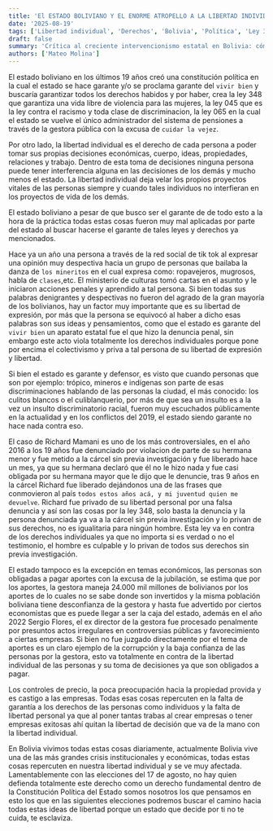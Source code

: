 ```yaml
---
title: 'El ESTADO BOLIVIANO Y EL ENORME ATROPELLO A LA LIBERTAD INDIVIDUAL'
date: '2025-08-19'
tags: ['Libertad individual', 'Derechos', 'Bolivia', 'Política', 'Ley 348']
draft: false
summary: 'Crítica al creciente intervencionismo estatal en Bolivia: cómo leyes y prácticas recientes (incluida la Ley 348 y la gestión de pensiones) afectan la libertad individual, la presunción de inocencia y la autonomía económica.'
authors: ['Mateo Molina']
---
```


El estado boliviano en los últimos 19 años creó una constitución política en la cual el estado se hace garante y/o se proclama garante del `vivir bien` y buscaría garantizar todos los derechos habidos y por haber, crea la ley 348 que garantiza una vida libre de violencia para las mujeres, la ley 045 que es la ley contra el racismo y toda clase de discriminacion, la ley 065 en la cual el estado se vuelve el único administrador del sistema de pensiones a través de la gestora pública con la excusa de `cuidar la vejez`.

Por otro lado, la libertad individual es el derecho de cada persona a poder tomar sus propias decisiones económicas, cuerpo, ideas, propiedades, relaciones y trabajo. Dentro de esta toma de decisiones ninguna persona puede tener interferencia alguna en las decisiones de los demás y mucho menos el estado. La libertad individual deja velar los propios proyectos vitales de las personas siempre y cuando tales individuos no interfieran en los proyectos de vida de los demás.

El estado boliviano a pesar de que busco ser el garante de de todo esto a la hora de la práctica todas estas cosas fueron muy mal aplicadas por parte del estado al buscar hacerse el garante de tales leyes y derechos ya mencionados.

Hace ya un año una persona a través de la red social de tik tok al expresar una opinión muy despectiva hacia un grupo de personas que bailaba la danza de `los mineritos` en el cual expresa como: ropavejeros, mugrosos, habla de `clases`,etc. El ministerio de culturas tomó cartas en el asunto y le iniciaron acciones penales y aprendido a tal persona. Si bien todas sus palabras denigrantes y despectivas no fueron del agrado de la gran mayoría de los bolivianos, hay un factor muy importante que es su libertad de expresión, por más que la persona se equivocó al haber a dicho esas palabras son sus ideas y pensamientos, como que el estado es garante del `vivir bien` un aparato estatal fue el que hizo la denuncia penal, sin embargo este acto viola totalmente los derechos individuales porque pone por encima el colectivismo y priva a tal persona de su libertad de expresión y libertad.

Si bien el estado es garante y defensor, es visto que cuando personas que son por ejemplo: trópico, mineros e indígenas son parte de esas discriminaciones hablando de las personas la ciudad, el más conocido: los culitos blancos o el culiblanquerio, por más de que sea un insulto es a la vez un insulto discriminatorio racial, fueron muy escuchados públicamente en la actualidad y en los conflictos del 2019, el estado siendo garante no hace nada contra eso.

El caso de Richard Mamani es uno de los más controversiales, en el año 2016 a los 19 años fue denunciado por violacion de parte de su hermana menor y fue metido a la cárcel sin previa investigación y fue liberado hace un mes, ya que su hermana declaró que él no le hizo nada y fue casi obligada por su hermana mayor que le dijo que le denuncie, tras 9 años en la cárcel Richard fue liberado dejándonos una de las frases que conmovieron al país `todos estos años acá, y mi juventud quien me devuelve`. Richard fue privado de su libertad personal por una falsa denuncia y así son las cosas por la ley 348, solo basta la denuncia y la persona denunciada ya va a la cárcel sin previa investigación y lo privan de sus derechos, no es igualitaria para ningún hombre. Esta ley va en contra de los derechos individuales ya que no importa si es verdad o no el testimonio, el hombre es culpable y lo privan de todos sus derechos sin previa investigación.

El estado tampoco es la excepción en temas económicos, las personas son obligadas a pagar aportes con la excusa de la jubilación, se estima que por los aportes, la gestora maneja 24.000 mil millones de bolivianos por los aportes de lo cuales no se sabe donde son invertidos y la misma población boliviana tiene desconfianza de la gestora y hasta fue advertido por ciertos economistas que es puede llegar a ser la caja del estado, además en el año 2022 Sergio Flores, el ex director de la gestora fue procesado penalmente por presuntos actos irregulares en controversias públicas y favorecimiento a ciertas empresas. Si bien no fue juzgado directamente por el tema de aportes es un claro ejemplo de la corrupción y la baja confianza de las personas por la gestora, esto va totalmente en contra de la libertad individual de las personas y su toma de decisiones ya que son obligados a pagar.

Los controles de precio, la poca preocupación hacia la propiedad provida y es castigo a las empresas. Todas esas cosas repercuten en la falta de garantía a los derechos de las personas como individuos y la falta de libertad personal ya que al poner tantas trabas al crear empresas o tener empresas exitosas ahí quitan la libertad de decisión que va de la mano con la libertad individual.

En Bolivia vivimos todas estas cosas diariamente, actualmente Bolivia vive una de las más grandes crisis institucionales y económicas, todas estas cosas repercuten en nuestra libertad individual y se ve muy afectada. Lamentablemente con las elecciones del 17 de agosto, no hay quien defienda totalmente este derecho como un derecho fundamental dentro de la Constitución Política del Estado somos nosotros los que pensamos en esto los que en las siguientes elecciones podremos buscar el camino hacia todas estas ideas de libertad porque un estado que decide por ti no te cuida, te esclaviza.
